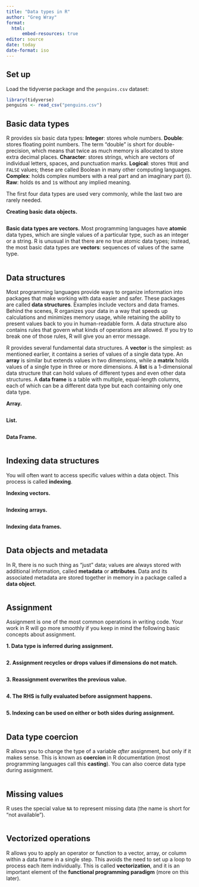 ```yaml
---
title: "Data types in R"
author: "Greg Wray"
format: 
  html:
      embed-resources: true
editor: source
date: today
date-format: iso
---
```


## Set up

Load the tidyverse package and the `penguins.csv` dataset:

```r
library(tidyverse)
penguins <- read_csv("penguins.csv")
```

## Basic data types

R provides six basic data types: **Integer**: stores whole numbers. **Double**: stores floating point numbers. The term "double" is short for double-precision, which means that twice as much memory is allocated to store extra decimal places. **Character**: stores strings, which are vectors of individual letters, spaces, and punctuation marks. **Logical**: stores `TRUE` and `FALSE` values; these are called Boolean in many other computing languages. **Complex**: holds complex numbers with a real part and an imaginary part (i). **Raw**: holds `0`s and `1`s without any implied meaning.

The first four data types are used very commonly, while the last two are rarely needed.

**Creating basic data objects.** 

```r


```


**Basic data types are vectors.** Most programming languages have **atomic** data types, which are single values of a particular type, such as an integer or a string. R is unusual in that there are no true atomic data types; instead, the most basic data types are **vectors**: sequences of values of the same type.

```r


```


## Data structures

Most programming languages provide ways to organize information into packages that make working with data easier and safer. These packages are called **data structures**. Examples include vectors and data frames. Behind the scenes, R organizes your data in a way that speeds up calculations and minimizes memory usage, while retaining the ability to present values back to you in human-readable form. A data structure also contains rules that govern what kinds of operations are allowed. If you try to break one of those rules, R will give you an error message.  

R provides several fundamental data structures. A **vector** is the simplest: as mentioned earlier, it contains a series of values of a single data type. An **array** is similar but extends values in two dimensions, while a **matrix** holds values of a single type in three or more dimensions. A **list** is a 1-dimensional data structure that can hold values of different types and even other data structures. A **data frame** is a table with multiple, equal-length columns, each of which can be a different data type but each containing only one data type.   

**Array.** 

```r


```

**List.** 

```r


```

**Data Frame.** 

```r


```


## Indexing data structures

You will often want to access specific values within a data object. This process is called **indexing**. 

**Indexing vectors.** 

```r


```

**Indexing arrays.** 

```r


```

**Indexing data frames.** 

```r


```


## Data objects and metadata

In R, there is no such thing as "just" data; values are always stored with additional information, called **metadata** or **attributes**. Data and its associated metadata are stored together in memory in a package called a **data object**.

```r


```


## Assignment

Assignment is one of the most common operations in writing code. Your work in R will go more smoothly if you keep in mind the following basic concepts about assignment.

**1. Data type is inferred during assignment.** 

```r


```

**2. Assignment recycles or drops values if dimensions do not match.** 

```r


```
 
**3. Reassignment overwrites the previous value.** 

```r


```

**4. The RHS is fully evaluated before assignment happens.** 

```r


```

**5. Indexing can be used on either or both sides during assignment.** 

```r


```


## Data type coercion

R allows you to change the type of a variable *after* assignment, but only if it makes sense. This is known as **coercion** in R documentation (most programming languages call this **casting**). You can also coerce data type during assignment.

```r


```


## Missing values

R uses the special value `NA` to represent missing data (the name is short for "not available"). 

```r


```



## Vectorized operations

R allows you to apply an operator or function to a vector, array, or column within a data frame in a single step. This avoids the need to set up a loop to process each item individually. This is called **vectorization**, and it is an important element of the **functional programming paradigm** (more on this later). 

```r

```

